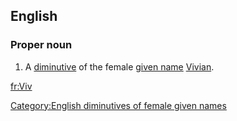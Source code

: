 {{also|viv|vív}}
==English==

===Proper noun===
{{en-proper noun}}

# A [[diminutive]] of the female [[given name]] [[Vivian]].

[[Category:English diminutives of female given names]]

[[fr:Viv]]